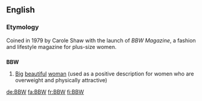 ==English==
{{wikipedia|Big Beautiful Woman}}

===Etymology===
Coined in 1979 by Carole Shaw with the launch of ''BBW Magazine'', a fashion and lifestyle magazine for plus-size women.

==={{initialism}}===
'''BBW'''

# [[big|Big]] [[beautiful]] [[woman]] (used as a positive description for women who are overweight and physically attractive)

[[de:BBW]]
[[fa:BBW]]
[[fr:BBW]]
[[fi:BBW]]